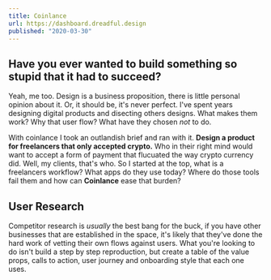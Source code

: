 ```yaml
---
title: Coinlance
url: https://dashboard.dreadful.design
published: "2020-03-30"
---
```


## Have you ever wanted to build something so stupid that it had to succeed?

Yeah, me too. Design is a business proposition, there is little personal opinion about it. Or, it should be, it's never perfect. I've spent years designing digital products and disecting others designs. What makes them work? Why that user flow? What have they chosen _not_ to do.

With coinlance I took an outlandish brief and ran with it. **Design a product for freelancers that only accepted crypto.** Who in their right mind would want to accept a form of payment that flucuated the way crypto currency did. Well, my clients, that's who. So I started at the top, what is a freelancers workflow? What apps do they use today? Where do those tools fail them and how can **Coinlance** ease that burden?

## User Research

Competitor research is _usually_ the best bang for the buck, if you have other businesses that are established in the space, it's likely that they've done the hard work of vetting their own flows against users. What you're looking to do isn't build a step by step reproduction, but create a table of the value props, calls to action, user journey and onboarding style that each one uses.
